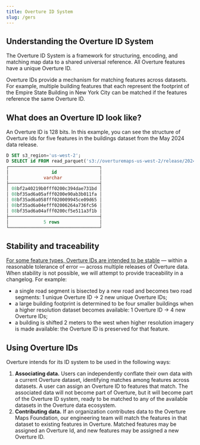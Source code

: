 ```yaml
---
title: Overture ID System
slug: /gers
---
```


## Understanding the Overture ID System

The Overture ID System is a framework for structuring, encoding, and matching map data to a shared universal reference. All Overture features have a unique Overture ID.

Overture IDs provide a mechanism for matching features across datasets. For example, multiple building features that each represent the footprint of the Empire State Building in New York City can be matched if the features reference the same Overture ID. 

## What does an Overture ID look like?

An Overture ID is 128 bits. In this example, you can see the structure of Overture Ids for five features in the buildings dataset from the May 2024 data release. 

```sql
D SET s3_region='us-west-2';
D SELECT id FROM read_parquet('s3://overturemaps-us-west-2/release/2024-05-16-beta.0/theme=buildings/type=buiding/*', filename=true, hive_partitioning=1) limit 5;
┌──────────────────────────────────┐
│                id                │
│             varchar              │
├──────────────────────────────────┤
│ 08bf2a40219b0fff0200c394dae731bd │
│ 08bf35ad6a05afff0200e90ab3b011fa │
│ 08bf35ad6a058fff020009945ce09d65 │
│ 08bf35ad6a04efff02006264a736fc56 │
│ 08bf35ad6a04afff0200cf5e511a3f1b │
├──────────────────────────────────┤
│             5 rows               │
└──────────────────────────────────┘
```

## Stability and traceability

[For some feature types, Overture IDs are intended to be stable](stability) &mdash; within a reasonable tolerance of error &mdash; across multiple releases of Overture data. When stability is not possible, we will attempt to provide traceability in a changelog. For example:

- a single road segment is bisected by a new road and becomes two road segments: 1 unique Overture ID → 2 new unique Overture IDs;
- a large building footprint is determined to be four smaller buildings when a higher resolution dataset becomes available: 1 Overture ID → 4 new Overture IDs;
- a building is shifted 2 meters to the west when higher resolution imagery is made available: the Overture ID is preserved for that feature.

## Using Overture IDs

Overture intends for its ID system to be used in the following ways:

1. **Associating data.** Users can independently conflate their own data with a current Overture dataset, identifying matches among features across datasets. A user can assign an Overture ID to features that match. The associated data will not become part of Overture, but it will become part of the Overture ID system, ready to be matched to any of the available datasets in the Overture data ecosystem.
2. **Contributing data.** If an organization contributes data to the Overture Maps Foundation, our engineering team will match the features in that dataset to existing features in Overture. Matched features may be assigned an Overture Id, and new features may be assigned a new Overture ID.
 
